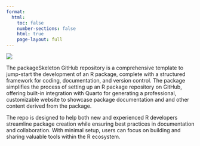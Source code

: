 ```yaml
---
format:
  html:
    toc: false
    number-sections: false
    html: true
    page-layout: full
---
```


::: {.grid}

::: {.g-col-1}
:::

::: {.g-col-5}
[![](assets/img/packageSkeleton.png)](https://centerforassessment.github.io/packageSkeleton/)
:::

::: {.g-col-1}
:::

::: {.g-col-4}
The packageSkeleton GitHub repository is a comprehensive template to jump-start the development of an R package, complete with a structured framework for coding, documentation, and version control. The package simplifies the process of setting up an R package repository on GitHub, offering built-in integration with Quarto for generating a professional, customizable website to showcase package documentation and and other content derived from the package.

The repo is designed to help both new and experienced R developers streamline package creation while ensuring best practices in documentation and collaboration. With minimal setup, users can focus on building and sharing valuable tools within the R ecosystem.
:::

:::